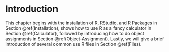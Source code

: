 # Introduction {#introduction}

This chapter begins with the installation of R, RStudio, and R Packages in Section \@ref(Installation), shows how to use R as a fancy calculator in Section \@ref(Calculator), followed by introducing how to do object assignments in Section \@ref(Object-Assignment). Lastly, we will give a brief introduction of several common use R files in Section \@ref(Files).
